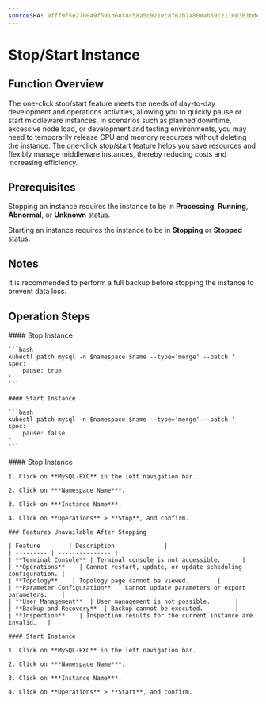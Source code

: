 ```yaml
---
sourceSHA: 9fff9f5e270049f591b68f8c58a5c921ec8f61b7a80eab59c21100361bde24a3
---
```


# Stop/Start Instance

## Function Overview

The one-click stop/start feature meets the needs of day-to-day development and operations activities, allowing you to quickly pause or start middleware instances. In scenarios such as planned downtime, excessive node load, or development and testing environments, you may need to temporarily release CPU and memory resources without deleting the instance. The one-click stop/start feature helps you save resources and flexibly manage middleware instances, thereby reducing costs and increasing efficiency.

## Prerequisites

Stopping an instance requires the instance to be in **Processing**, **Running**, **Abnormal**, or **Unknown** status.

Starting an instance requires the instance to be in **Stopping** or **Stopped** status.

## Notes

It is recommended to perform a full backup before stopping the instance to prevent data loss.

## Operation Steps

<Tabs>
  <Tab label="CLI">
    #### Stop Instance

    ```bash
    kubectl patch mysql -n $namespace $name --type='merge' --patch '
    spec:
        pause: true
    '
    ```

    #### Start Instance

    ```bash
    kubectl patch mysql -n $namespace $name --type='merge' --patch '
    spec:
        pause: false
    '
    ```
  </Tab>

  <Tab label="Web Console">
    #### Stop Instance

    1. Click on **MySQL-PXC** in the left navigation bar.

    2. Click on ***Namespace Name***.

    3. Click on ***Instance Name***.

    4. Click on **Operations** > **Stop**, and confirm.

    ### Features Unavailable After Stopping

    | Feature        | Description              |
    | --------- | --------------- |
    | **Terminal Console** | Terminal console is not accessible.      |
    | **Operations**    | Cannot restart, update, or update scheduling configuration. |
    | **Topology**    | Topology page cannot be viewed.        |
    | **Parameter Configuration**  | Cannot update parameters or export parameters.    |
    | **User Management**  | User management is not possible.       |
    | **Backup and Recovery**  | Backup cannot be executed.         |
    | **Inspection**    | Inspection results for the current instance are invalid.   |

    #### Start Instance

    1. Click on **MySQL-PXC** in the left navigation bar.

    2. Click on ***Namespace Name***.

    3. Click on ***Instance Name***.

    4. Click on **Operations** > **Start**, and confirm.
  </Tab>
</Tabs>
